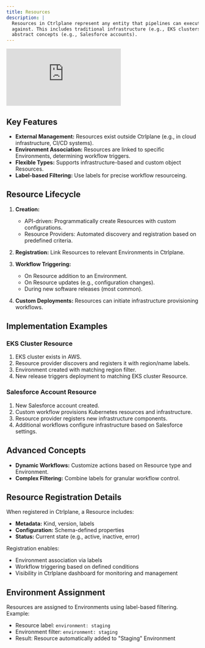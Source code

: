 ```yaml
---
title: Resources
description: |
  Resources in Ctrlplane represent any entity that pipelines can execute
  against. This includes traditional infrastructure (e.g., EKS clusters) and
  abstract concepts (e.g., Salesforce accounts).
---
```


<iframe
  className="w-full aspect-video"
  src="https://www.youtube.com/embed/aN_cxngJZHc"
  frameborder="0"
  allowfullscreen
></iframe>

## Key Features

- **External Management:** Resources exist outside Ctrlplane (e.g., in cloud
  infrastructure, CI/CD systems).
- **Environment Association:** Resources are linked to specific Environments,
  determining workflow triggers.
- **Flexible Types:** Supports infrastructure-based and custom object Resources.
- **Label-based Filtering:** Use labels for precise workflow resourceing.

## Resource Lifecycle

1. **Creation:**

   - API-driven: Programmatically create Resources with custom configurations.
   - Resource Providers: Automated discovery and registration based on
     predefined criteria.

2. **Registration:** Link Resources to relevant Environments in Ctrlplane.

3. **Workflow Triggering:**

   - On Resource addition to an Environment.
   - On Resource updates (e.g., configuration changes).
   - During new software releases (most common).

4. **Custom Deployments:** Resources can initiate infrastructure provisioning
   workflows.

## Implementation Examples

### EKS Cluster Resource

1. EKS cluster exists in AWS.
2. Resource provider discovers and registers it with region/name labels.
3. Environment created with matching region filter.
4. New release triggers deployment to matching EKS cluster Resource.

### Salesforce Account Resource

1. New Salesforce account created.
2. Custom workflow provisions Kubernetes resources and infrastructure.
3. Resource provider registers new infrastructure components.
4. Additional workflows configure infrastructure based on Salesforce settings.

## Advanced Concepts

- **Dynamic Workflows:** Customize actions based on Resource type and
  Environment.
- **Complex Filtering:** Combine labels for granular workflow control.

## Resource Registration Details

When registered in Ctrlplane, a Resource includes:

- **Metadata:** Kind, version, labels
- **Configuration:** Schema-defined properties
- **Status:** Current state (e.g., active, inactive, error)

Registration enables:

- Environment association via labels
- Workflow triggering based on defined conditions
- Visibility in Ctrlplane dashboard for monitoring and management

## Environment Assignment

Resources are assigned to Environments using label-based filtering. Example:

- Resource label: `environment: staging`
- Environment filter: `environment: staging`
- Result: Resource automatically added to "Staging" Environment

